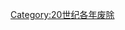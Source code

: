 {{discat|193|0|1929|1940}}
{{Commonscat|1930 disestablishments}}
[[Category:20世纪各年废除|Category:20世纪各年废除]]